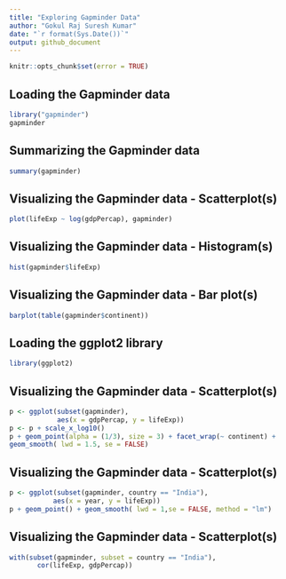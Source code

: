 ```yaml
---
title: "Exploring Gapminder Data"
author: "Gokul Raj Suresh Kumar"
date: "`r format(Sys.Date())`"
output: github_document
---
```


```r
knitr::opts_chunk$set(error = TRUE)
```

## Loading the Gapminder data

```r
library("gapminder")
gapminder
```

## Summarizing the Gapminder data

```r
summary(gapminder)
```

## Visualizing the Gapminder data - Scatterplot(s)

```r
plot(lifeExp ~ log(gdpPercap), gapminder)
```

## Visualizing the Gapminder data - Histogram(s)

```r
hist(gapminder$lifeExp)
```

## Visualizing the Gapminder data - Bar plot(s)

```r
barplot(table(gapminder$continent))
```

## Loading the ggplot2 library
```r
library(ggplot2)
```

## Visualizing the Gapminder data - Scatterplot(s)

```r
p <- ggplot(subset(gapminder),
            aes(x = gdpPercap, y = lifeExp)) 
p <- p + scale_x_log10()
p + geom_point(alpha = (1/3), size = 3) + facet_wrap(~ continent) + 
geom_smooth( lwd = 1.5, se = FALSE)
```

## Visualizing the Gapminder data - Scatterplot(s)

```r
p <- ggplot(subset(gapminder, country == "India"),
           aes(x = year, y = lifeExp)) 
p + geom_point() + geom_smooth( lwd = 1,se = FALSE, method = "lm")
```

## Visualizing the Gapminder data - Scatterplot(s)

```r
with(subset(gapminder, subset = country == "India"),
       cor(lifeExp, gdpPercap))
```
